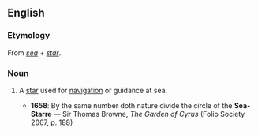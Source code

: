 ==English==
===Etymology===
From ''[[sea]]'' + ''[[star]]''.

===Noun===
{{en-noun}}

# {{obsolete}} A [[star]] used for [[navigation]] or guidance at sea.
#*'''1658''': By the same number doth nature divide the circle of the '''Sea-Starre''' — Sir Thomas Browne, ''The Garden of Cyrus'' (Folio Society 2007, p. 188)